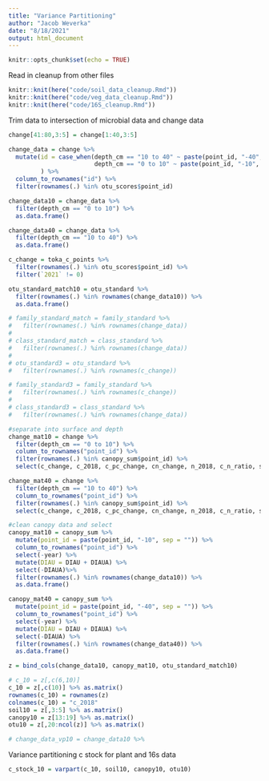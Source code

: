 ```yaml
---
title: "Variance Partitioning"
author: "Jacob Weverka"
date: "8/18/2021"
output: html_document
---
```


```r
knitr::opts_chunk$set(echo = TRUE)
```

Read in cleanup from other files
```r
knitr::knit(here("code/soil_data_cleanup.Rmd"))
knitr::knit(here("code/veg_data_cleanup.Rmd"))
knitr::knit(here("code/16S_cleanup.Rmd"))
```



Trim data to intersection of microbial data and change data
```r

change[41:80,3:5] = change[1:40,3:5]

change_data = change %>% 
  mutate(id = case_when(depth_cm == "10 to 40" ~ paste(point_id, "-40", sep = ""),
                        depth_cm == "0 to 10" ~ paste(point_id, "-10", sep = ""))
         ) %>% 
  column_to_rownames("id") %>% 
  filter(rownames(.) %in% otu_scores$point_id)

change_data10 = change_data %>% 
  filter(depth_cm == "0 to 10") %>% 
  as.data.frame()

change_data40 = change_data %>% 
  filter(depth_cm == "10 to 40") %>% 
  as.data.frame()

c_change = toka_c_points %>% 
  filter(rownames(.) %in% otu_scores$point_id) %>% 
  filter(`2021` != 0)

otu_standard_match10 = otu_standard %>% 
  filter(rownames(.) %in% rownames(change_data10)) %>% 
  as.data.frame()

# family_standard_match = family_standard %>% 
#   filter(rownames(.) %in% rownames(change_data))
# 
# class_standard_match = class_standard %>% 
#   filter(rownames(.) %in% rownames(change_data))
# 
# otu_standard3 = otu_standard %>% 
#   filter(rownames(.) %in% rownames(c_change))

# family_standard3 = family_standard %>% 
#   filter(rownames(.) %in% rownames(c_change))
# 
# class_standard3 = class_standard %>% 
#   filter(rownames(.) %in% rownames(change_data))

#separate into surface and depth
change_mat10 = change %>% 
  filter(depth_cm == "0 to 10") %>% 
  column_to_rownames("point_id") %>% 
  filter(rownames(.) %in% canopy_sum$point_id) %>% 
  select(c_change, c_2018, c_pc_change, cn_change, n_2018, c_n_ratio, sand, silt, clay)

change_mat40 = change %>% 
  filter(depth_cm == "10 to 40") %>% 
  column_to_rownames("point_id") %>% 
  filter(rownames(.) %in% canopy_sum$point_id) %>% 
  select(c_change, c_2018, c_pc_change, cn_change, n_2018, c_n_ratio, sand, silt, clay)

#clean canopy data and select
canopy_mat10 = canopy_sum %>% 
  mutate(point_id = paste(point_id, "-10", sep = "")) %>% 
  column_to_rownames("point_id") %>% 
  select(-year) %>% 
  mutate(DIAU = DIAU + DIAUA) %>% 
  select(-DIAUA)%>% 
  filter(rownames(.) %in% rownames(change_data10)) %>% 
  as.data.frame()

canopy_mat40 = canopy_sum %>% 
  mutate(point_id = paste(point_id, "-40", sep = "")) %>% 
  column_to_rownames("point_id") %>% 
  select(-year) %>% 
  mutate(DIAU = DIAU + DIAUA) %>% 
  select(-DIAUA) %>% 
  filter(rownames(.) %in% rownames(change_data40)) %>% 
  as.data.frame()

z = bind_cols(change_data10, canopy_mat10, otu_standard_match10)

# c_10 = z[,c(6,10)]
c_10 = z[,c(10)] %>% as.matrix()
rownames(c_10) = rownames(z)
colnames(c_10) = "c_2018"
soil10 = z[,3:5] %>% as.matrix()
canopy10 = z[13:19] %>% as.matrix()
otu10 = z[,20:ncol(z)] %>% as.matrix()

# change_data_vp10 = change_data10 %>% 

```


Variance partitioning c stock for plant and 16s data

```r
c_stock_10 = varpart(c_10, soil10, canopy10, otu10)


```

